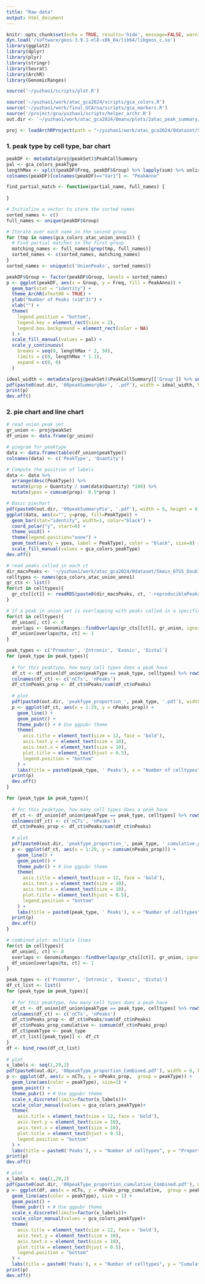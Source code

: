 ```yaml
---
title: "Raw data"
output: html_document
---
```


```r
knitr::opts_chunk$set(echo = TRUE, results='hide', message=FALSE, warning=FALSE, fig.height = 7, fig.width = 7)
dyn.load('/software/geos-3.9.1-el8-x86_64/lib64/libgeos_c.so')
library(ggplot2)
library(dplyr)
library(plyr)
library(stringr)
library(Seurat)
library(ArchR)
library(GenomicRanges)

source('~/yuzhao1/scripts/plot.R')
```

```r
source('~/yuzhao1/work/atac_gca2024/scripts/gca_colors.R')
source('~/yuzhao1/work/final_GCArna/scripts/gca_markers.R')
source('/project/gca/yuzhao1/scripts/helper_archr.R')
out.dir <- '~/yuzhao1/work/atac_gca2024/0manu/plots/2atac_peak_summary/'
```

```r
proj <- loadArchRProject(path = "~/yuzhao1/work/atac_gca2024/0dataset/5kmin_6TSS_DoubletRatio2_filtered1/")
```

### 1. peak type by cell type, bar chart

```r
peakDF <- metadata(proj@peakSet)$PeakCallSummary
pal <- gca_colors_peakType
lengthMax <- split(peakDF$Freq, peakDF$Group) %>% lapply(sum) %>% unlist %>% max
colnames(peakDF)[colnames(peakDF)=="Var1"] <- "PeakAnno"
```

```r
find_partial_match <- function(partial_name, full_names) {
  
}

# Initialize a vector to store the sorted names
sorted_names <- c()
full_names <- unique(peakDF$Group)

# Iterate over each name in the second group
for (tmp in names(gca_colors_atac_union_anno1)) {
  # Find partial matches in the first group
  matching_names <- full_names[grep(tmp, full_names)]
  sorted_names <- c(sorted_names, matching_names)
}
sorted_names <- unique(c('UnionPeaks', sorted_names))
```

```r
peakDF$Group <- factor(peakDF$Group, levels = sorted_names)
p <- ggplot(peakDF, aes(x = Group, y = Freq, fill = PeakAnno)) +
  geom_bar(stat = "identity") +
  theme_ArchR(xText90 = TRUE) +
  ylab("Number of Peaks (x10^3)") +
  xlab("") +
  theme(
    legend.position = "bottom",
    legend.key = element_rect(size = 2),
    legend.box.background = element_rect(color = NA)
  ) +
  scale_fill_manual(values = pal) +
  scale_y_continuous(
    breaks = seq(0, lengthMax * 2, 50),
    limits = c(0, lengthMax * 1.1),
    expand = c(0, 0)
  )

ideal_width <- metadata(proj@peakSet)$PeakCallSummary[['Group']] %>% unique() %>% length() * 0.3+2
pdf(paste0(out.dir, '00peakSummaryBar', '.pdf'), width = ideal_width, height = 6, pointsize = 1)
print(p)
dev.off()
```

### 2. pie chart and line chart
```r
# read union peak set
gr_union <- proj@peakSet
df_union <- data.frame(gr_union)
```

```r
# piegram for peaktype
data <- data.frame(table(df_union$peakType))
colnames(data) <- c('PeakType', 'Quantity')

# Compute the position of labels
data <- data %>% 
  arrange(desc(PeakType)) %>%
  mutate(prop = Quantity / sum(data$Quantity) *100) %>%
  mutate(ypos = cumsum(prop)- 0.5*prop )

# Basic piechart
pdf(paste0(out.dir, '00peakSummaryPie', '.pdf'), width = 6, height = 6, pointsize = 1)
ggplot(data, aes(x="", y=prop, fill=PeakType)) +
  geom_bar(stat="identity", width=1, color="black") +
  coord_polar("y", start=0) +
  theme_void() + 
  theme(legend.position="none") +
  geom_text(aes(y = ypos, label = PeakType), color = "black", size=8) +
  scale_fill_manual(values = gca_colors_peakType)
dev.off()

```


```r
# read peaks called in each ct
dir_macsPeaks <- '~/yuzhao1/work/atac_gca2024/0dataset/5kmin_6TSS_DoubletRatio2_filtered1/PeakCalls/anno1/'
celltypes <- names(gca_colors_atac_union_anno1)
gr_cts <- list()
for(ct in celltypes){
  gr_cts[[ct]] <- readRDS(paste0(dir_macsPeaks, ct, '-reproduciblePeaks.gr.rds'))
}
```

```r
# if a peak in union set is overlapping with peaks called in a specific cell type, let's say this peak from union group is "called" in a cell type
for(ct in celltypes){
  df_union[, ct] <- 0
  overlaps <- GenomicRanges::findOverlaps(gr_cts[[ct]], gr_union, ignore.strand = T)
  df_union[overlaps@to, ct] <- 1
}

peak_types <- c('Promoter', 'Intronic', 'Exonic', 'Distal')
for (peak_type in peak_types){
  
  # for this peaktype, how many cell types does a peak have
  df_ct <- df_union[df_union$peakType == peak_type, celltypes] %>% rowSums() %>% table() %>% data.frame()
  colnames(df_ct) <- c('nCTs', 'nPeaks')
  df_ct$nPeaks_prop <- df_ct$nPeaks/sum(df_ct$nPeaks)
  
  # plot
  pdf(paste0(out.dir, 'peakType_proportion_', peak_type, '.pdf'), width = 6, height = 3.6, pointsize = 1)
  p <- ggplot(df_ct, aes(x = 1:29, y = nPeaks_prop)) +
    geom_line() +
    geom_point() +
    theme_pubr() + # Use ggpubr theme
    theme(
      axis.title = element_text(size = 12, face = 'bold'),
      axis.text.y = element_text(size = 10),
      axis.text.x = element_text(size = 10),
      plot.title = element_text(hjust = 0.5),
      legend.position = "bottom"
    ) +
    labs(title = paste0(peak_type, ' Peaks'), x = "Number of celltypes", y = "Proportion of peaks")
  print(p)
  dev.off()
}

for (peak_type in peak_types){
  
  # for this peaktype, how many cell types does a peak have
  df_ct <- df_union[df_union$peakType == peak_type, celltypes] %>% rowSums() %>% table() %>% data.frame()
  colnames(df_ct) <- c('nCTs', 'nPeaks')
  df_ct$nPeaks_prop <- df_ct$nPeaks/sum(df_ct$nPeaks)
  
  # plot
  pdf(paste0(out.dir, 'peakType_proportion_', peak_type, '_cumulative.pdf'), width = 6, height = 3.6, pointsize = 1)
  p <- ggplot(df_ct, aes(x = 1:29, y = cumsum(nPeaks_prop))) +
    geom_line() +
    geom_point() +
    theme_pubr() + # Use ggpubr theme
    theme(
      axis.title = element_text(size = 12, face = 'bold'),
      axis.text.y = element_text(size = 10),
      axis.text.x = element_text(size = 10),
      plot.title = element_text(hjust = 0.5),
      legend.position = "bottom"
    ) +
    labs(title = paste0(peak_type, ' Peaks'), x = "Number of celltypes", y = "Cumulative proportion of peaks")
  print(p)
  dev.off()
}
```

```r
# combined plot: multiple lines
for(ct in celltypes){
  df_union[, ct] <- 0
  overlaps <- GenomicRanges::findOverlaps(gr_cts[[ct]], gr_union, ignore.strand = T)
  df_union[overlaps@to, ct] <- 1
}

peak_types <- c('Promoter', 'Intronic', 'Exonic', 'Distal')
df_ct_list <- list()
for (peak_type in peak_types){
  
  # for this peaktype, how many cell types does a peak have
  df_ct <- df_union[df_union$peakType == peak_type, celltypes] %>% rowSums() %>% table() %>% data.frame()
  colnames(df_ct) <- c('nCTs', 'nPeaks')
  df_ct$nPeaks_prop <- df_ct$nPeaks/sum(df_ct$nPeaks)
  df_ct$nPeaks_prop_cumulative <- cumsum(df_ct$nPeaks_prop)
  df_ct$peakType <- peak_type 
  df_ct_list[[peak_type]] <- df_ct
}
df <- bind_rows(df_ct_list)
  
# plot
x_labels <- seq(1,29,2)
pdf(paste0(out.dir, '00peakType_proportion_Combined.pdf'), width = 6, height = 3.6, pointsize = 1)
p <- ggplot(df, aes(x = nCTs, y = nPeaks_prop,  group = peakType)) +
  geom_line(aes(color = peakType), size=1) + 
  geom_point() +
  theme_pubr() + # Use ggpubr theme
  scale_x_discrete(limits=factor(x_labels))+
  scale_color_manual(values = gca_colors_peakType)+
  theme(
    axis.title = element_text(size = 12, face = 'bold'),
    axis.text.y = element_text(size = 10),
    axis.text.x = element_text(size = 10),
    plot.title = element_text(hjust = 0.5),
    legend.position = "bottom"
  ) +
  labs(title = paste0('Peaks'), x = "Number of celltypes", y = "Proportion of peaks")
print(p)
dev.off()

# plot
x_labels <- seq(1,29,2)
pdf(paste0(out.dir, '00peakType_proportion_cumulative_Combined.pdf'), width = 6, height = 3.6, pointsize = 1)
p <- ggplot(df, aes(x = nCTs, y = nPeaks_prop_cumulative,  group = peakType)) +
  geom_line(aes(color = peakType), size = 1) + 
  geom_point() +
  theme_pubr() + # Use ggpubr theme
  scale_x_discrete(limits=factor(x_labels))+
  scale_color_manual(values = gca_colors_peakType)+
  theme(
    axis.title = element_text(size = 12, face = 'bold'),
    axis.text.y = element_text(size = 10),
    axis.text.x = element_text(size = 10),
    plot.title = element_text(hjust = 0.5),
    legend.position = "bottom"
  ) +
  labs(title = paste0('Peaks'), x = "Number of celltypes", y = "Cumulative proportion of peaks")
print(p)
dev.off()


```




















